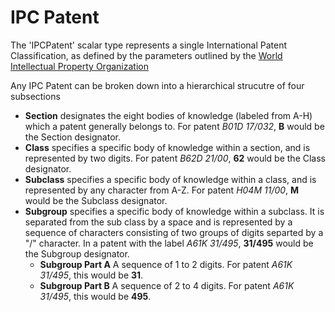 # IPC Patent

The 'IPCPatent' scalar type represents a single International Patent Classification, 
as defined by the parameters outlined by the [World Intellectual Property Organization](https://www.wipo.int/classifications/ipc/en/)

Any IPC Patent can be broken down into a hierarchical strucutre of four subsections 

- **Section** designates the eight bodies of knowledge (labeled from A-H) which a patent generally belongs to. For patent *B01D 17/032*, **B** would be the Section designator.
- **Class** specifies a specific body of knowledge within a section, and is represented by two digits. For patent *B62D 21/00*, **62** would be the Class designator.
- **Subclass** specifies a specific body of knowledge within a class, and is represented by any character from A-Z. For patent *H04M 11/00*, **M** would be the Subclass designator.
- **Subgroup** specifies a specific body of knowledge within a subclass. It is separated from the sub class by a space and is represented by a sequence of characters consisting of two groups of digits separted by a "/" character. In a patent with the label *A61K 31/495*, **31/495** would be the Subgroup designator.
  - **Subgroup Part A** A sequence of 1 to 2 digits. For patent *A61K 31/495*, this would be **31**.
  - **Subgroup Part B** A sequence of 2 to 4 digits. For patent *A61K 31/495*, this would be **495**.
